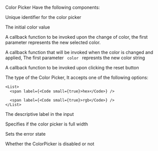 
<PackageInstallGuide packageName="@wpmudev/sui-color-picker" />

<Section title="Props" border={true}>
  <p>Color Picker Have the following components:</p>

  <PropSection title="id" type="string">
    <p>
      Unique identifier for the color picker
    </p>
  </PropSection>

  <PropSection title="color" type="string">
    <p>
      The initial color value
    </p>
  </PropSection>

  <PropSection title="onColorChange" type="function">
    <p>
      A callback function to be invoked upon the change of color, the first parameter represents the new selected color.
    </p>
  </PropSection>

  <PropSection title="onApply" type="function">
    <p>
      A callback function that will be invoked when the color is changed and applied, The first parameter <Code isSmall={true}> color </Code> represnts the new color string
    </p>
  </PropSection>

  <PropSection title="onReset" type="function">
    <p>
      A callback function to be invoked upon clicking the reset button
    </p>
  </PropSection>

  <PropSection title="type" type="string" defaultValue="hex">
    <p>The type of the Color Picker, It accepts one of the following options:</p>

    <List>
      <span label={<Code small={true}>hex</Code>} />

      <span label={<Code small={true}>rgb</Code>} />
    </List>
  </PropSection>

  <PropSection title="placeholder" type="string" defaultValue="Select Color">
    <p>The descriptive label in the input</p>
  </PropSection>

  <PropSection title="isFluid" type="boolean" defaultValue="false">
    <p>Specifies if the color picker is full width</p>
  </PropSection>

  <PropSection title="isError" type="boolean" defaultValue="false">
    <p>Sets the error state</p>
  </PropSection>

  <PropSection title="isDisabled" type="boolean" defaultValue="false">
    <p>Whether the ColorPicker is disabled or not</p>
  </PropSection>
</Section>

<CommonPropsNotice />

